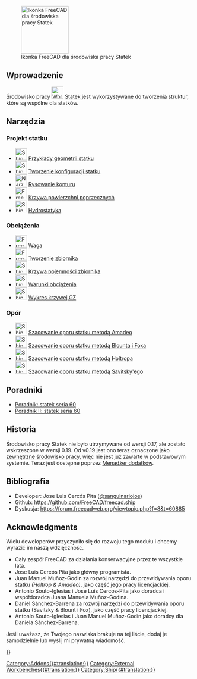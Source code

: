 <languages/>

[[Image:Workbench_Ship.svg|thumb|128px|Ikonka FreeCAD dla środowiska pracy Statek]]

{{TOCright}}

<span id="Introduction"></span>
==Wprowadzenie==

Środowisko pracy [[Image:Workbench_Ship.svg|32px]] [[Ship_Workbench/pl|Statek]] jest wykorzystywane do tworzenia struktur, które są wspólne dla statków.

<span id="The_Tools"></span>
==Narzędzia==

<span id="Ship_Design"></span>
===Projekt statku===

* [[Image:Ship_Load.svg|32px]] [[Ship_Geometries_Examples/pl|Przykłady geometrii statku]]
* [[Image:Ship_Logo.svg|32px]] [[Ship_New/pl|Tworzenie konfiguracji statku]]
* [[Image:Ship_OutlineDraw.svg|32px|Narzędzie do rysowania konturu statków]] [[Ship_Outline/pl|Rysowanie konturu]]
* [[Image:FreeCAD-Ship-AreaCurveIco.png|32px]] [[Ship_Area/pl|Krzywa powierzchni poprzecznych]]
* [[Image:Ship_Hydrostatics.png|32px]] [[Ship_Hydrostatics/pl|Hydrostatyka]]

<span id="Weights"></span>
===Obciążenia===

* [[Image:FreeCAD-Ship-WeightIco.png|32px]] [[Ship_Weight/pl|Waga]]
* [[Image:FreeCAD-Ship-TankIco.png|32px]] [[Ship_TankNew/pl|Tworzenie zbiornika]]
* [[Image:Ship TankCapacity.png|32px]] [[Ship_TankCapacity/pl|Krzywa pojemności zbiornika]]
* [[Image:Ship_Loading.png|32px]] [[Ship_Loading/pl|Warunki obciążenia]]
* [[Image:Ship_PlotGZ.png|32px]] [[Ship_PlotGZ/pl|Wykres krzywej GZ]]

<span id="Resistance"></span>
===Opór===

* [[Image:Ship_ResistanceAmadeo.svg|32px]] [[Ship_ResistanceAmadeo/pl|Szacowanie oporu statku metodą Amadeo]]
* [[Image:Ship_ResistanceBlountFox.svg|32px]] [[Ship_ResistanceBlountFox/pl|Szacowanie oporu statku metodą Blounta i Foxa]]
* [[Image:Ship_ResistanceHoltrop.svg|32px]] [[Ship_ResistanceHoltrop/pl|Szacowanie oporu statku metodą Holtropa]]
* [[Image:Ship_ResistanceSavitsky.svg|32px]] [[Ship_ResistanceSavitsky/pl|Szacowanie oporu statku metodą Savitsky'ego]]

<span id="Tutorials"></span>
==Poradniki==

* [[FreeCAD-Ship_s60_tutorial/pl|Poradnik: statek seria 60]]
* [[FreeCAD-Ship_s60_tutorial_(II)/pl|Poradnik II: statek seria 60]]

<span id="History"></span>
==Historia==

Środowisko pracy Statek nie było utrzymywane od wersji 0.17, ale zostało wskrzeszone w wersji 0.19. Od v0.19 jest ono teraz oznaczone jako [[External_workbenches/pl|zewnętrzne środowisko pracy]], więc nie jest już zawarte w podstawowym systemie. Teraz jest dostępne poprzez [[Std_AddonMgr/pl|Menadżer dodatków]].

<span id="References"></span>
==Bibliografia==

* Developer: Jose Luis Cercós Pita ([https://github.com/sanguinariojoe @sanguinariojoe])
* Github: https://github.com/FreeCAD/freecad.ship
* Dyskusja: https://forum.freecadweb.org/viewtopic.php?f=8&t=60885

==Acknowledgments==

Wielu deweloperów przyczyniło się do rozwoju tego modułu i chcemy wyrazić im naszą wdzięczność.

* Cały zespół FreeCAD za działania konserwacyjne przez te wszystkie lata.
* Jose Luis Cercós Pita jako główny programista.
* Juan Manuel Muñoz-Godin za rozwój narzędzi do przewidywania oporu statku ''(Holtrop & Amadeo)'', jako część jego pracy licencjackiej.
* Antonio Souto-Iglesias i Jose Luis Cercos-Pita jako doradca i współdoradca Juana Manuela Muñoz-Godina.
* Daniel Sánchez-Barrena za rozwój narzędzi do przewidywania oporu statku (Savitsky & Blount i Fox), jako część pracy licencjackiej.
* Antonio Souto-Iglesias i Juan Manuel Muñoz-Godin jako doradcy dla Daniela Sánchez-Barrena.

Jeśli uważasz, że Twojego nazwiska brakuje na tej liście, dodaj je samodzielnie lub wyślij mi prywatną wiadomość.


{{Userdocnavi{{#translation:}}}}
[[Category:Addons{{#translation:}}]]
[[Category:External Workbenches{{#translation:}}]]
[[Category:Ship{{#translation:}}]]
